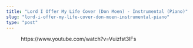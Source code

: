 ```yaml
---
title: "Lord I Offer My Life Cover (Don Moen) - Instrumental (Piano)"
slug: "lord-i-offer-my-life-cover-don-moen-instrumental-piano"
type: "post"
---
```


<!-- wp:embed {"url":"https://www.youtube.com/watch?v=Vuizfst3IFs","type":"video","providerNameSlug":"youtube","responsive":true,"className":"wp-embed-aspect-16-9 wp-has-aspect-ratio"} -->
<figure class="wp-block-embed is-type-video is-provider-youtube wp-block-embed-youtube wp-embed-aspect-16-9 wp-has-aspect-ratio"><div class="wp-block-embed__wrapper">
https://www.youtube.com/watch?v=Vuizfst3IFs
</div></figure>
<!-- /wp:embed -->